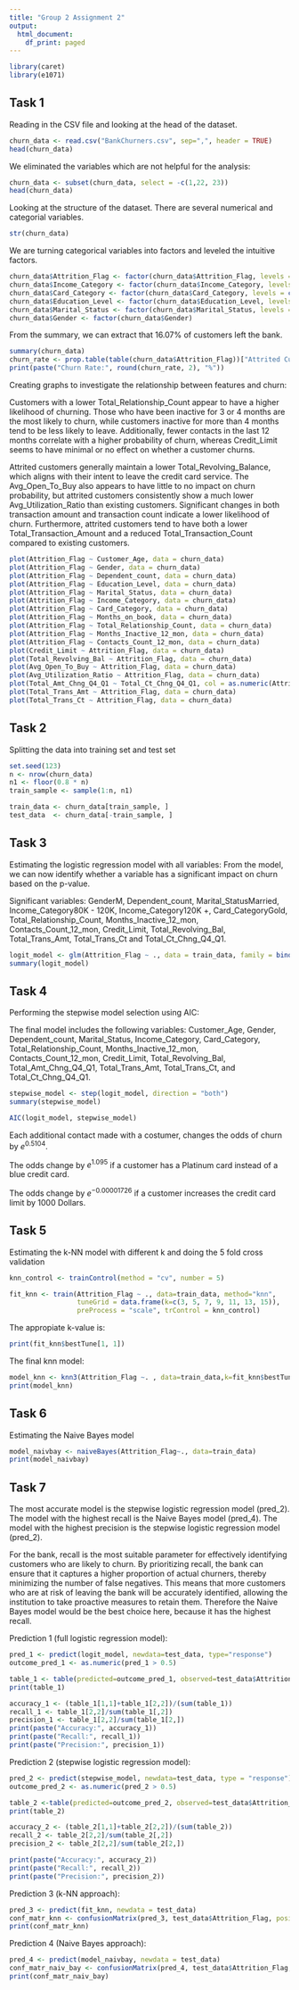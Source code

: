 ```yaml
---
title: "Group 2 Assignment 2"
output:
  html_document:
    df_print: paged
---
```



```r
library(caret)
library(e1071)
```


## Task 1

Reading in the CSV file and looking at the head of the dataset.
```r
churn_data <- read.csv("BankChurners.csv", sep=",", header = TRUE)
head(churn_data)
```
We eliminated the variables which are not helpful for the analysis:
```r
churn_data <- subset(churn_data, select = -c(1,22, 23))
head(churn_data)
```

Looking at the structure of the dataset. There are several numerical and categorial variables.

```r
str(churn_data)
```

We are turning categorical variables into factors and leveled the intuitive factors.

```r
churn_data$Attrition_Flag <- factor(churn_data$Attrition_Flag, levels = c("Existing Customer", "Attrited Customer"))
churn_data$Income_Category <- factor(churn_data$Income_Category, levels = c("Less than $40K", "$40K - $60K", "$60K - $80K", "$80K - $120K", "$120K +", "Unknown"))
churn_data$Card_Category <- factor(churn_data$Card_Category, levels = c("Blue", "Silver", "Gold", "Platinum"))
churn_data$Education_Level <- factor(churn_data$Education_Level, levels = c("Uneducated", "High School", "College", "Graduate", "Post-Graduate", "Doctorate", "Unknown"))
churn_data$Marital_Status <- factor(churn_data$Marital_Status, levels = c("Single", "Married", "Divorced", "Unknown"))
churn_data$Gender <- factor(churn_data$Gender)
```

From the summary, we can extract that 16.07% of customers left the bank.

```r
summary(churn_data)
churn_rate <- prop.table(table(churn_data$Attrition_Flag))["Attrited Customer"] * 100
print(paste("Churn Rate:", round(churn_rate, 2), "%"))
```

Creating graphs to investigate the relationship between features and churn:

Customers with a lower Total_Relationship_Count appear to have a higher likelihood of churning. Those who have been inactive for 3 or 4 months are the most likely to churn, while customers inactive for more than 4 months tend to be less likely to leave. Additionally, fewer contacts in the last 12 months correlate with a higher probability of churn, whereas Credit_Limit seems to have minimal or no effect on whether a customer churns.


Attrited customers generally maintain a lower Total_Revolving_Balance, which aligns with their intent to leave the credit card service. The Avg_Open_To_Buy also appears to have little to no impact on churn probability, but attrited customers consistently show a much lower Avg_Utilization_Ratio than existing customers. Significant changes in both transaction amount and transaction count indicate a lower likelihood of churn. Furthermore, attrited customers tend to have both a lower Total_Transaction_Amount and a reduced Total_Transaction_Count compared to existing customers.
```r
plot(Attrition_Flag ~ Customer_Age, data = churn_data)
plot(Attrition_Flag ~ Gender, data = churn_data)
plot(Attrition_Flag ~ Dependent_count, data = churn_data)
plot(Attrition_Flag ~ Education_Level, data = churn_data)
plot(Attrition_Flag ~ Marital_Status, data = churn_data)
plot(Attrition_Flag ~ Income_Category, data = churn_data)
plot(Attrition_Flag ~ Card_Category, data = churn_data)
plot(Attrition_Flag ~ Months_on_book, data = churn_data)
plot(Attrition_Flag ~ Total_Relationship_Count, data = churn_data)
plot(Attrition_Flag ~ Months_Inactive_12_mon, data = churn_data)
plot(Attrition_Flag ~ Contacts_Count_12_mon, data = churn_data)
plot(Credit_Limit ~ Attrition_Flag, data = churn_data)
plot(Total_Revolving_Bal ~ Attrition_Flag, data = churn_data)
plot(Avg_Open_To_Buy ~ Attrition_Flag, data = churn_data)
plot(Avg_Utilization_Ratio ~ Attrition_Flag, data = churn_data)
plot(Total_Amt_Chng_Q4_Q1 ~ Total_Ct_Chng_Q4_Q1, col = as.numeric(Attrition_Flag), data = churn_data)
plot(Total_Trans_Amt ~ Attrition_Flag, data = churn_data)
plot(Total_Trans_Ct ~ Attrition_Flag, data = churn_data)
```

## Task 2

Splitting the data into training set and test set

```r
set.seed(123)
n <- nrow(churn_data)
n1 <- floor(0.8 * n)
train_sample <- sample(1:n, n1)

train_data <- churn_data[train_sample, ]
test_data  <- churn_data[-train_sample, ]
```

## Task 3

Estimating the logistic regression model with all variables: From the model, we can now identify whether a variable has a significant impact on churn based on the p-value.

Significant variables: GenderM, Dependent_count, Marital_StatusMarried, Income_Category80K - 120K, Income_Category120K +, Card_CategoryGold, Total_Relationship_Count, Months_Inactive_12_mon, Contacts_Count_12_mon, Credit_Limit, Total_Revolving_Bal, Total_Trans_Amt, Total_Trans_Ct and Total_Ct_Chng_Q4_Q1.

```r
logit_model <- glm(Attrition_Flag ~ ., data = train_data, family = binomial())
summary(logit_model)
```

## Task 4

Performing the stepwise model selection using AIC:

The final model includes the following variables: Customer_Age, Gender, Dependent_count, Marital_Status, Income_Category, Card_Category, Total_Relationship_Count, Months_Inactive_12_mon, Contacts_Count_12_mon, Credit_Limit, Total_Revolving_Bal, Total_Amt_Chng_Q4_Q1, Total_Trans_Amt, Total_Trans_Ct, and Total_Ct_Chng_Q4_Q1.

```r
stepwise_model <- step(logit_model, direction = "both")
summary(stepwise_model)

AIC(logit_model, stepwise_model)
```

Each additional contact made with a costumer, changes the odds of churn by $e^{0.5104}$.

The odds change by $e^{1.095}$ if a customer has a Platinum card instead of a blue credit card.

The odds change by $e^{-0.00001726}$ if a customer increases the credit card limit by 1000 Dollars.

## Task 5

Estimating the k-NN model with different k and doing the 5 fold cross validation
```r
knn_control <- trainControl(method = "cv", number = 5)

fit_knn <- train(Attrition_Flag ~ ., data=train_data, method="knn",
                 tuneGrid = data.frame(k=c(3, 5, 7, 9, 11, 13, 15)),
                 preProcess = "scale", trControl = knn_control)
```
The appropiate k-value is:
```r
print(fit_knn$bestTune[1, 1])
```
The final knn model:
```r
model_knn <- knn3(Attrition_Flag ~. , data=train_data,k=fit_knn$bestTune[1,1])  
print(model_knn)
```
## Task 6

Estimating the Naive Bayes model
```r
model_naivbay <- naiveBayes(Attrition_Flag~., data=train_data)
print(model_naivbay)
```
## Task 7

The most accurate model is the stepwise logistic regression model (pred_2).
The model with the highest recall is the Naive Bayes model (pred_4).
The model with the highest precision is the stepwise logistic regression model (pred_2).

For the bank, recall is the most suitable parameter for effectively identifying customers who are likely to churn. By prioritizing recall, the bank can ensure that it captures a higher proportion of actual churners, thereby minimizing the number of false negatives. This means that more customers who are at risk of leaving the bank will be accurately identified, allowing the institution to take proactive measures to retain them. Therefore the Naive Bayes model would be the best choice here, because it has the highest recall.

Prediction 1 (full logistic regression model):
```r
pred_1 <- predict(logit_model, newdata=test_data, type="response")
outcome_pred_1 <- as.numeric(pred_1 > 0.5)

table_1 <- table(predicted=outcome_pred_1, observed=test_data$Attrition_Flag)
print(table_1)

accuracy_1 <- (table_1[1,1]+table_1[2,2])/(sum(table_1))
recall_1 <- table_1[2,2]/sum(table_1[,2])
precision_1 <- table_1[2,2]/sum(table_1[2,])
print(paste("Accuracy:", accuracy_1))
print(paste("Recall:", recall_1))
print(paste("Precision:", precision_1))
```
Prediction 2 (stepwise logistic regression model):
```r
pred_2 <- predict(stepwise_model, newdata=test_data, type = "response")
outcome_pred_2 <- as.numeric(pred_2 > 0.5)

table_2 <-table(predicted=outcome_pred_2, observed=test_data$Attrition_Flag)
print(table_2)

accuracy_2 <- (table_2[1,1]+table_2[2,2])/(sum(table_2))
recall_2 <- table_2[2,2]/sum(table_2[,2])
precision_2 <- table_2[2,2]/sum(table_2[2,])

print(paste("Accuracy:", accuracy_2))
print(paste("Recall:", recall_2))
print(paste("Precision:", precision_2))
```
Prediction 3 (k-NN approach):
```r
pred_3 <- predict(fit_knn, newdata = test_data)
conf_matr_knn <- confusionMatrix(pred_3, test_data$Attrition_Flag, positive = "Attrited Customer")
print(conf_matr_knn)
```
Prediction 4 (Naive Bayes approach):
```r
pred_4 <- predict(model_naivbay, newdata = test_data)
conf_matr_naiv_bay <- confusionMatrix(pred_4, test_data$Attrition_Flag, positive = "Attrited Customer")
print(conf_matr_naiv_bay)
```

